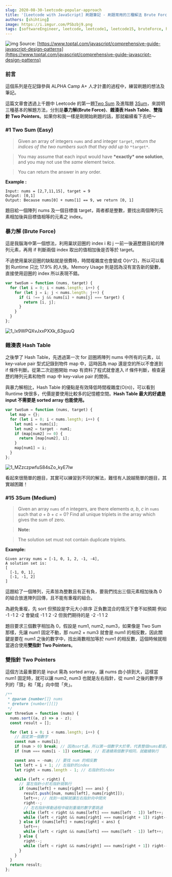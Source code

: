 ```yaml
---
slug: 2020-08-30-leetcode-popular-approach
title: '[Leetcode with JavaScript] 刷題筆記 - 刷題常用的三種解法 Brute Force, Hash Map, Two Pointers'
authors: [shihting]
image: https://i.imgur.com/PSbzbj9.png
tags: [softwareEngineer, leetcode, leetcode1, leetcode15, bruteForce, hashMap, twoPointers]
---
```


![img](https://i.imgur.com/PSbzbj9.png)
Source: [https://www.toptal.com/javascript/comprehensive-guide-javascript-design-patterns](https://www.toptal.com/javascript/comprehensive-guide-javascript-design-patterns)

### 前言

這個系列是在記錄參與 ALPHA Camp A+ 人才計畫的過程中，練習刷題的想法及筆記。

這篇文章會透過上千題中 Leetcode 的第一題[Two Sum](https://leetcode.com/problems/two-sum/) 及進階題 [3Sum](https://leetcode.com/problems/3sum/)，來說明三種基本的解題方法，分別是**暴力解(Brute Force)**、**雜湊表 Hash Table**、**雙指針 Two Pointers**。如果你和我一樣是剛開始刷題的話，那就繼續看下去吧～

### #1 Two Sum (Easy)

> Given an array of integers `nums` and and integer `target`, return _the indices of the two numbers such that they add up to_ `*target*`.

> You may assume that each input would have **\*exactly\* one solution**, and you may not use the _same_ element twice.

> You can return the answer in any order.

**Example :**

```
Input: nums = [2,7,11,15], target = 9
Output: [0,1]
Output: Because nums[0] + nums[1] == 9, we return [0, 1]
```

題目給一個陣列 nums 及一個目標值 target，兩者都是整數，要找出兩個陣列元素相加後與目標值相等的元素之 index。

### 暴力解 (Brute Force)

這是我腦海中第一個想法，利用巢狀迴圈的 index i 和 j 一前一後遍歷題目給的陣列元素，再用 if 判斷兩個 index 取出的值相加後是否等於 target。

不過使用巢狀迴圈的缺點就是很費時，時間複雜度也會變成 O(n^2)，所以可以看到 Runtime 只比 17.9% 的人快。Memory Usage 則是因為沒有宣告新的變數，直接使用迴圈的 index 所以表現不錯。

```javascript
var twoSum = function (nums, target) {
  for (let i = 0; i < nums.length; i++) {
    for (let j = i; j < nums.length; j++) {
      if (i !== j && nums[i] + nums[j] === target) {
        return [i, j];
      }
    }
  }
};
```

![1_lx9WPQXvJxxPXXk_63guuQ](https://i.imgur.com/nefsG58.jpg)

### 雜湊表 Hash Table

之後學了 Hash Table，先透過第一次 for 迴圈將陣列 nums 中所有的元素，以 key-value pair 型式記錄到物件 map 中，這時因為 map 還是空的所以不會進到 if 條件判斷。從第二次迴圈開始 map 有資料了程式就會進入 if 條件判斷，檢查遍歷的陣列元素和物件 map 中 key-value pair 的關係。

與暴力解相比，Hash Table 的優點是有效降低時間複雜度(O(n))，可以看到 Runtime 快很多，代價是要使用比較多的記憶體空間。**Hash Table 最大的好處是 input 不需要是 sorted array 也能使用。**

```javascript
var twoSum = function (nums, target) {
  let map = {};
  for (let i = 0; i < nums.length; i++) {
    let num1 = nums[i];
    let num2 = target - num1;
    if (map[num2] >= 0) {
      return [map[num2], i];
    }
    map[num1] = i;
  }
};
```

![1_MZzczpwfuS84sZo_kyE7lw](https://i.imgur.com/E9QzlHy.jpg)

看起來很簡單的題目，其實可以練習到不同的解法，難怪有人說越簡單的題目，其實越困難！

### #15 3Sum (Medium)

> Given an array `nums` of _n_ integers, are there elements _a_, _b_, _c_ in `nums` such that _a_ + _b_ + _c_ = 0? Find all unique triplets in the array which gives the sum of zero.

> **Note:**

> The solution set must not contain duplicate triplets.

**Example:**

```
Given array nums = [-1, 0, 1, 2, -1, -4],
A solution set is:
[
  [-1, 0, 1],
  [-1, -1, 2]
]
```

這題給了一個陣列，元素皆為整數且有正有負，要我們找出三個元素相加後為 0 的組合放進陣列回傳，且不能有重複的組合。

為避免重複，先 sort 但預設是字元大小排序 正負數混合的情況下會不如預期 例如 -1 -1 2 -2 會變成 -1 1 2 -2 但我們期待的是 -2 -1 1 2

題目要求三個數字相加為 0，假設是 num1, num2, num3，如果像是 Two Sum 那樣，先讓 num1 固定不動，那 num2 + num3 就會是 num1 的相反數，因此關鍵是要在 num1 之後的數字中，找出兩數相加等於 num1 的相反數，這個時候就相當適合使用**雙指針 Two Pointers**。

### 雙指針 Two Pointers

這個方法最重要的是 input 需為 sorted array，讓 nums 由小排到大，這樣當 num1 固定時，就可以讓 num2, num3 也就是左右指針，從 num1 之後的數字序列的「頭」和「尾」向中間「夾」。

```javascript
/**
 * @param {number[]} nums
 * @return {number[][]}
 */
var threeSum = function (nums) {
  nums.sort((a, z) => a - z);
  const result = [];

  for (let i = 0; i < nums.length; i++) {
    // 固定第一個數字
    const num = nums[i];
    if (num > 0) break; // 因為sort過，所以第一個數字大於零，代表整個nums都是正整數
    if (num === nums[i - 1]) continue; // 若連續兩個數字相同，就繼續執行

    const ans = -num; // 要找 num 的相反數
    let left = i + 1; // 左指針的index
    let right = nums.length - 1; // 右指針的index

    while (left < right) {
      // 當左指針小於右指針就執行
      if (nums[left] + nums[right] === ans) {
        result.push([num, nums[left], nums[right]]);
        left++; // 找到一組解就讓左右指針向中間夾
        right--;
        // 左右指針移動過程中碰到重複的數字要跳過
        while (left < right && nums[left] === nums[left - 1]) left++;
        while (left < right && nums[right] === nums[right + 1]) right--;
      } else if (nums[left] + nums[right] < ans) {
        left++;
        while (left < right && nums[left] === nums[left - 1]) left++;
      } else {
        right--;
        while (left < right && nums[right] === nums[right + 1]) right--;
      }
    }
  }
  return result;
};
```
